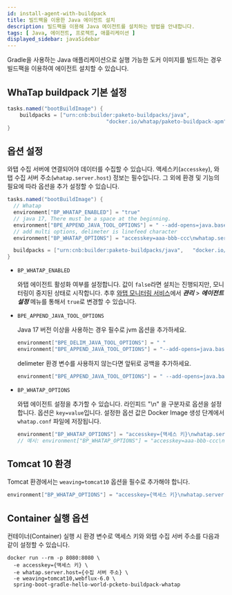 ```yaml
---
id: install-agent-with-buildpack
title: 빌드팩을 이용한 Java 에이전트 설치 
description: 빌드팩을 이용해 Java 에이전트를 설치하는 방법을 안내합니다.
tags: [ Java, 에이전트, 프로젝트, 애플리케이션 ]
displayed_sidebar: javaSidebar
---
```


Gradle을 사용하는 Java 애플리케이션으로 실행 가능한 도커 이미지를 빌드하는 경우 빌드팩을 이용하여 에이전트 설치할 수 있습니다. 

## WhaTap buildpack 기본 설정

```java title='build.gradle'
tasks.named("bootBuildImage") {
	buildpacks = ["urn:cnb:builder:paketo-buildpacks/java",	
								"docker.io/whatap/paketo-buildpack-apm"]
}
```

## 옵션 설정

와탭 수집 서버에 연결되어야 데이터를 수집할 수 있습니다. 액세스키(`accesskey`), 와탭 수집 서버 주소(`whatap.server.host`) 정보는 필수입니다. 그 외에 환경 및 기능의 필요에 따라 옵션을 추가 설정할 수 있습니다.

```java title='build.gradle'
tasks.named("bootBuildImage") {
  // Whatap 
  environment["BP_WHATAP_ENABLED"] = "true"
  // java 17, There must be a space at the beginning.
  environment["BPE_APPEND_JAVA_TOOL_OPTIONS"] = " --add-opens=java.base/java.lang=ALL-UNNAMED "
  // add multi options, delimeter is linefeed character
  environment["BP_WHATAP_OPTIONS"] = "accesskey=aaa-bbb-ccc\nwhatap.server.host=1.1.1.1/2.2.2.2"

  buildpacks = ["urn:cnb:builder:paketo-buildpacks/java",	"docker.io/whatap/paketo-buildpack-apm"]
}
```

* `BP_WHATAP_ENABLED`

  와탭 에이전트 활성화 여부를 설정합니다. 값이 `false`라면 설치는 진행되지만, 모니터링이 중지된 상태로 시작합니다. 추후 [와탭 모니터링 서비스](https://service.whatap.io)에서 ***관리*** > ***에이전트 설정*** 메뉴를 통해서 `true`로 변경할 수 있습니다.

* `BPE_APPEND_JAVA_TOOL_OPTIONS`

  Java 17 버전 이상을 사용하는 경우 필수로 jvm 옵션을 추가하세요.

  ```java
  environment["BPE_DELIM_JAVA_TOOL_OPTIONS"] = " "
  environment["BPE_APPEND_JAVA_TOOL_OPTIONS"] = "--add-opens=java.base/java.lang=ALL-UNNAMED"
  ```

  delimeter 환경 변수를 사용하지 않는다면 앞뒤로 공백을 추가하세요.

  ```java
  environment["BPE_APPEND_JAVA_TOOL_OPTIONS"] = " --add-opens=java.base/java.lang=ALL-UNNAMED "
  ```

* `BP_WHATAP_OPTIONS`

  와탭 에이전트 설정을 추가할 수 있습니다. 라인피드 "\n" 을 구분자로 옵션을 설정합니다. 옵션은 `key=value`입니다. 설정한 옵션 값은 Docker Image 생성 단계에서 `whatap.conf` 파일에 저장됩니다. 

  ```java
  environment["BP_WHATAP_OPTIONS"] = "accesskey={액세스 키}\nwhatap.server.host={수집 서버 주소}"
  // 예시: environment["BP_WHATAP_OPTIONS"] = "accesskey=aaa-bbb-ccc\nwhatap.server.host=1.1.1.1/2.2.2.2"
  ```

## Tomcat 10 환경

Tomcat 환경에서는 `weaving=tomcat10` 옵션을 필수로 추가해야 합니다.

```java
environment["BP_WHATAP_OPTIONS"] = "accesskey={액세스 키}\nwhatap.server.host={수집 서버 주소}\nweaving=tomcat10"
```

## Container 실행 옵션

컨테이너(Container) 실행 시 환경 변수로 액세스 키와 와탭 수집 서버 주소를 다음과 같이 설정할 수 있습니다.

```docker
docker run --rm -p 8080:8080 \
  -e accesskey={액세스 키} \
  -e whatap.server.host={수집 서버 주소} \
  -e weaving=tomcat10,webflux-6.0 \
  spring-boot-gradle-hello-world-pcketo-buildpack-whatap
```